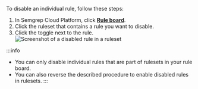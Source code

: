 To disable an individual rule, follow these steps:

1. In Semgrep Cloud Platform, click **[Rule board](https://semgrep.dev/orgs/-/board)**.
1. Click the ruleset that contains a rule you want to disable.
1. Click the <i class="fa-solid fa-toggle-large-on"></i> toggle next to the rule.
    ![Screenshot of a disabled rule in a ruleset](/img/rule-board-disabled-rule.png)

:::info
- You can only disable individual rules that are part of rulesets in your rule board.
- You can also reverse the described procedure to enable disabled rules in rulesets.
:::

<!-- Imported:

* Rule board
* Pro rules

-->
